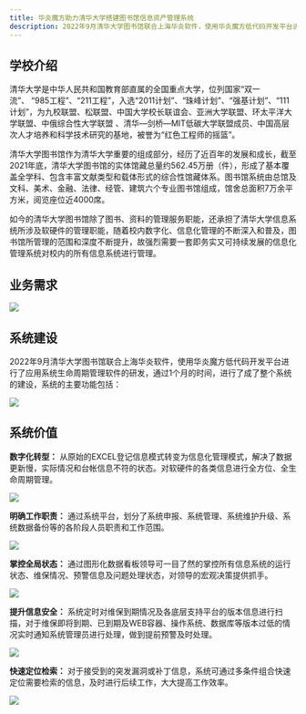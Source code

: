 ```yaml
---
title: 华炎魔方助力清华大学搭建图书馆信息资产管理系统
description: 2022年9月清华大学图书馆联合上海华炎软件，使用华炎魔方低代码开发平台进行了应用系统生命周期管理软件的研发，通过1个月的时间，完成了整个系统的建设。
---
```


## **学校介绍**

清华大学是中华人民共和国教育部直属的全国重点大学，位列国家“双一流”、 “985工程”、“211工程”，入选“2011计划”、“珠峰计划”、“强基计划”、“111计划”，为九校联盟、松联盟、中国大学校长联谊会、亚洲大学联盟、环太平洋大学联盟、中俄综合性大学联盟 、清华—剑桥—MIT低碳大学联盟成员、中国高层次人才培养和科学技术研究的基地，被誉为“红色工程师的摇篮”。

清华大学图书馆作为清华大学重要的组成部分，经历了近百年的发展和成长，截至2021年底，清华大学图书馆的实体馆藏总量约562.45万册（件），形成了基本覆盖全学科、包含丰富文献类型和载体形式的综合性馆藏体系。图书馆系统由总馆及文科、美术、金融、法律、经管、建筑六个专业图书馆组成，馆舍总面积7万余平方米，阅览座位近4000席。

如今的清华大学图书馆除了图书、资料的管理服务职能，还承担了清华大学信息系统所涉及软硬件的管理职能，随着校内数字化、信息化管理的不断深入和普及，图书馆所管理的范围和深度不断提升，故强烈需要一套即务实又可持续发展的信息化管理系统对校内的所有信息系统进行管理。

## 业务需求

 ![](https://console.steedos.cn/api/files/images/6392f3d56f5764003e512ba8)

## **系统建设**

2022年9月清华大学图书馆联合上海华炎软件，使用华炎魔方低代码开发平台进行了应用系统生命周期管理软件的研发，通过1个月的时间，进行了成了整个系统的建设，系统的主要功能包括：

 ![](https://console.steedos.cn/api/files/images/6392f3fd6f5764003e512bac)

## **系统价值**

**数字化转型：** 从原始的EXCEL登记信息模式转变为信息化管理模式，解决了数据更新慢，实际情况和台帐信息不符的状态。对软硬件的各类信息进行全方位、全生命周期管理。

 ![](https://console.steedos.cn/api/files/images/6392f45f6f5764003e512bad)

**明确工作职责：** 通过系统平台，划分了系统申报、系统管理、系统维护升级、系统数据备份等的各阶段人员职责和工作范围。

 ![](https://console.steedos.cn/api/files/images/6392f46e6f5764003e512bae)

**掌控全局状态：** 通过图形化数据看板领导可一目了然的掌控所有信息系统的运行状态、维保情况、预警信息及问题处理状态，对领导的宏观决策提供抓手。

 ![](https://console.steedos.cn/api/files/images/6392f4776f5764003e512baf)

**提升信息安全：** 系统定时对维保到期情况及各底层支持平台的版本信息进行扫描，对于维保即将到期、已到期及WEB容器、操作系统、数据库等版本过低的情况实时通知系统管理员进行处理，做到提前预警及时处理。

 ![](https://console.steedos.cn/api/files/images/6392f4806f5764003e512bb0)

**快速定位检索：** 对于接受到的突发漏洞或补丁信息，系统可通过多条件组合快速定位需要检索的信息，及时进行后续工作，大大提高工作效率。

 ![](https://console.steedos.cn/api/files/images/6392f4886f5764003e512bb1)

